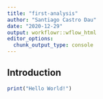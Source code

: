 ```yaml
---
title: "first-analysis"
author: "Santiago Castro Dau"
date: "2020-12-29"
output: workflowr::wflow_html
editor_options:
  chunk_output_type: console
---
```


## Introduction

```r
print("Hello World!")
```

